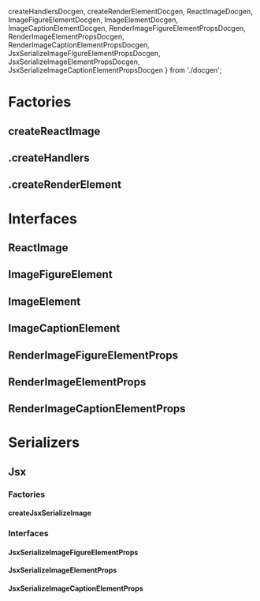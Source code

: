  createHandlersDocgen,
  createRenderElementDocgen,
  ReactImageDocgen,
  ImageFigureElementDocgen,
  ImageElementDocgen,
  ImageCaptionElementDocgen,
  RenderImageFigureElementPropsDocgen,
  RenderImageElementPropsDocgen,
  RenderImageCaptionElementPropsDocgen,
  JsxSerializeImageFigureElementPropsDocgen,
  JsxSerializeImageElementPropsDocgen,
  JsxSerializeImageCaptionElementPropsDocgen
} from './docgen';

<Meta title="Elements/Image/Docs" />

# Factories

## createReactImage

<ArgsTable of={createReactImage} />

## .createHandlers

<ArgsTable of={createHandlersDocgen} />

## .createRenderElement

<ArgsTable of={createRenderElementDocgen} />

# Interfaces

## ReactImage

<ArgsTable of={ReactImageDocgen} />

## ImageFigureElement

<ArgsTable of={ImageFigureElementDocgen} />

## ImageElement

<ArgsTable of={ImageElementDocgen} />

## ImageCaptionElement

<ArgsTable of={ImageCaptionElementDocgen} />

## RenderImageFigureElementProps

<ArgsTable of={RenderImageFigureElementPropsDocgen} />

## RenderImageElementProps

<ArgsTable of={RenderImageElementPropsDocgen} />

## RenderImageCaptionElementProps

<ArgsTable of={RenderImageCaptionElementPropsDocgen} />

# Serializers

## Jsx

### Factories

#### createJsxSerializeImage

<ArgsTable of={createJsxSerializeImage} />

### Interfaces

#### JsxSerializeImageFigureElementProps

<ArgsTable of={JsxSerializeImageFigureElementPropsDocgen} />

#### JsxSerializeImageElementProps

<ArgsTable of={JsxSerializeImageElementPropsDocgen} />

#### JsxSerializeImageCaptionElementProps

<ArgsTable of={JsxSerializeImageCaptionElementPropsDocgen} />
